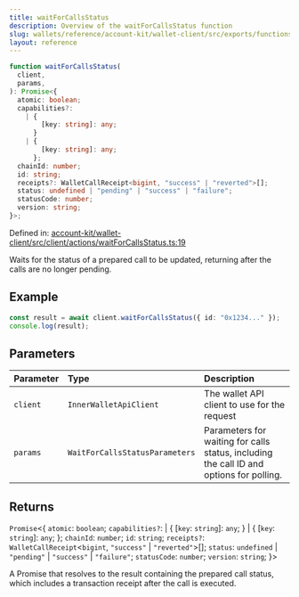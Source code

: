 ```yaml
---
title: waitForCallsStatus
description: Overview of the waitForCallsStatus function
slug: wallets/reference/account-kit/wallet-client/src/exports/functions/waitForCallsStatus
layout: reference
---
```


```ts
function waitForCallsStatus(
  client,
  params,
): Promise<{
  atomic: boolean;
  capabilities?:
    | {
        [key: string]: any;
      }
    | {
        [key: string]: any;
      };
  chainId: number;
  id: string;
  receipts?: WalletCallReceipt<bigint, "success" | "reverted">[];
  status: undefined | "pending" | "success" | "failure";
  statusCode: number;
  version: string;
}>;
```

Defined in: [account-kit/wallet-client/src/client/actions/waitForCallsStatus.ts:19](https://github.com/alchemyplatform/aa-sdk/blob/923a52171f7246172caf350853843e6680197da9/account-kit/wallet-client/src/client/actions/waitForCallsStatus.ts#L19)

Waits for the status of a prepared call to be updated, returning after the calls are no longer pending.

## Example

```ts
const result = await client.waitForCallsStatus({ id: "0x1234..." });
console.log(result);
```

## Parameters

| Parameter | Type                           | Description                                                                             |
| :-------- | :----------------------------- | :-------------------------------------------------------------------------------------- |
| `client`  | `InnerWalletApiClient`         | The wallet API client to use for the request                                            |
| `params`  | `WaitForCallsStatusParameters` | Parameters for waiting for calls status, including the call ID and options for polling. |

## Returns

`Promise`\<\{
`atomic`: `boolean`;
`capabilities?`: | \{
\[`key`: `string`]: `any`;
}
| \{
\[`key`: `string`]: `any`;
};
`chainId`: `number`;
`id`: `string`;
`receipts?`: `WalletCallReceipt`\<`bigint`, `"success"` | `"reverted"`>\[];
`status`: `undefined` | `"pending"` | `"success"` | `"failure"`;
`statusCode`: `number`;
`version`: `string`;
}>

A Promise that resolves to the result containing the prepared call status, which includes a transaction receipt after the call is executed.
